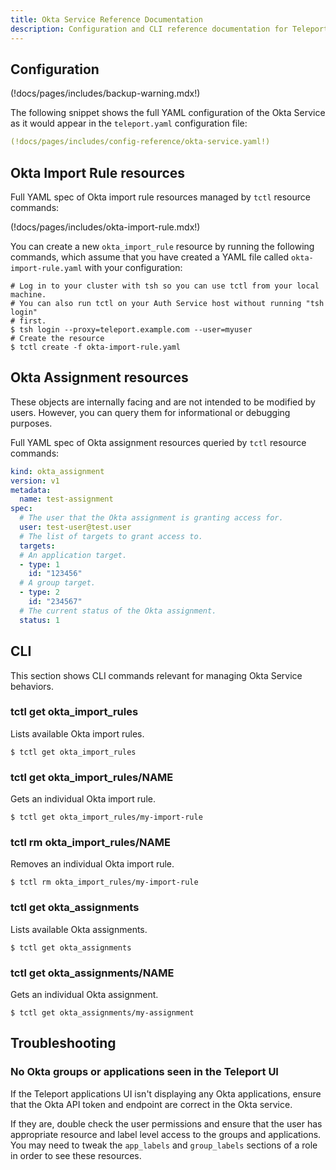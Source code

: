 ```yaml
---
title: Okta Service Reference Documentation
description: Configuration and CLI reference documentation for Teleport Okta service.
---
```


## Configuration

(!docs/pages/includes/backup-warning.mdx!)

The following snippet shows the full YAML configuration of the Okta Service
as it would appear in the `teleport.yaml` configuration file:

```yaml
(!docs/pages/includes/config-reference/okta-service.yaml!)
```

## Okta Import Rule resources

Full YAML spec of Okta import rule resources managed by `tctl` resource commands:

(!docs/pages/includes/okta-import-rule.mdx!)

You can create a new `okta_import_rule` resource by running the following commands, which
assume that you have created a YAML file called `okta-import-rule.yaml` with your configuration:

```code
# Log in to your cluster with tsh so you can use tctl from your local machine.
# You can also run tctl on your Auth Service host without running "tsh login"
# first.
$ tsh login --proxy=teleport.example.com --user=myuser
# Create the resource
$ tctl create -f okta-import-rule.yaml
```

## Okta Assignment resources

These objects are internally facing and are not intended to be modified by users. However,
you can query them for informational or debugging purposes.

Full YAML spec of Okta assignment resources queried by `tctl` resource commands:

```yaml
kind: okta_assignment
version: v1
metadata:
  name: test-assignment
spec:
  # The user that the Okta assignment is granting access for.
  user: test-user@test.user
  # The list of targets to grant access to.
  targets:
  # An application target.
  - type: 1
    id: "123456"
  # A group target.
  - type: 2
    id: "234567"
  # The current status of the Okta assignment.
  status: 1
```

## CLI

This section shows CLI commands relevant for managing Okta Service behaviors.

### tctl get okta_import_rules

Lists available Okta import rules.

```code
$ tctl get okta_import_rules
```

### tctl get okta_import_rules/NAME

Gets an individual Okta import rule.

```code
$ tctl get okta_import_rules/my-import-rule
```

### tctl rm okta_import_rules/NAME

Removes an individual Okta import rule.

```code
$ tctl rm okta_import_rules/my-import-rule
```

### tctl get okta_assignments

Lists available Okta assignments.

```code
$ tctl get okta_assignments
```

### tctl get okta_assignments/NAME

Gets an individual Okta assignment.

```code
$ tctl get okta_assignments/my-assignment
```

## Troubleshooting

### No Okta groups or applications seen in the Teleport UI

If the Teleport applications UI isn't displaying any Okta applications, ensure
that the Okta API token and endpoint are correct in the Okta service.

If they are, double check the user permissions and ensure that the user has
appropriate resource and label level access to the groups and applications. You
may need to tweak the `app_labels` and `group_labels` sections of a role in order
to see these resources.